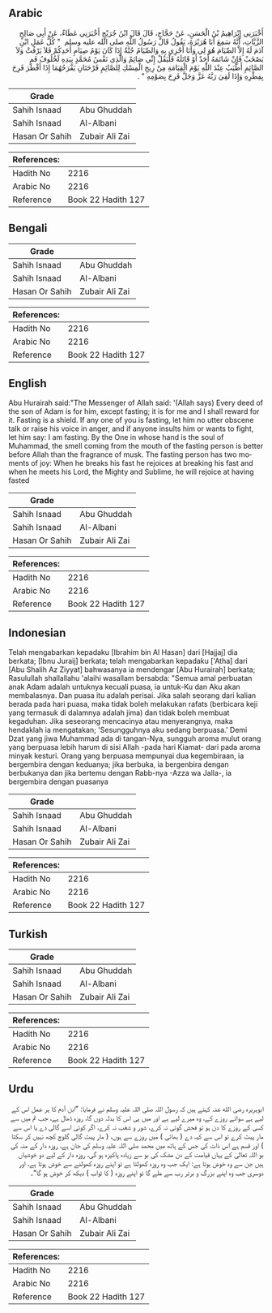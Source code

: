 ## Arabic


<div dir="rtl" lang="ar" style={{fontSize:'larger',backgroundColor:'#f8f9fa',padding:20}}>
أَخْبَرَنِي إِبْرَاهِيمُ بْنُ الْحَسَنِ، عَنْ حَجَّاجٍ، قَالَ قَالَ ابْنُ جُرَيْجٍ أَخْبَرَنِي عَطَاءٌ، عَنْ أَبِي صَالِحٍ الزَّيَّاتِ، أَنَّهُ سَمِعَ أَبَا هُرَيْرَةَ، يَقُولُ قَالَ رَسُولُ اللَّهِ صلى الله عليه وسلم ‏ "‏ كُلُّ عَمَلِ ابْنِ آدَمَ لَهُ إِلاَّ الصِّيَامَ هُوَ لِي وَأَنَا أَجْزِي بِهِ وَالصِّيَامُ جُنَّةٌ إِذَا كَانَ يَوْمُ صِيَامِ أَحَدِكُمْ فَلاَ يَرْفُثْ وَلاَ يَصْخَبْ فَإِنْ شَاتَمَهُ أَحَدٌ أَوْ قَاتَلَهُ فَلْيَقُلْ إِنِّي صَائِمٌ وَالَّذِي نَفْسُ مُحَمَّدٍ بِيَدِهِ لَخُلُوفُ فَمِ الصَّائِمِ أَطْيَبُ عِنْدَ اللَّهِ يَوْمَ الْقِيَامَةِ مِنْ رِيحِ الْمِسْكِ لِلصَّائِمِ فَرْحَتَانِ يَفْرَحُهُمَا إِذَا أَفْطَرَ فَرِحَ بِفِطْرِهِ وَإِذَا لَقِيَ رَبَّهُ عَزَّ وَجَلَّ فَرِحَ بِصَوْمِهِ ‏"‏ ‏.‏
</div>
<div style={{backgroundColor:'#f8f9fa',padding:20, marginBottom: 10}}><table> <thead> <tr> <th>Grade</th> <th></th> </tr> </thead> <tbody> <tr><td>Sahih Isnaad</td><td>Abu Ghuddah</td></tr><tr><td>Sahih Isnaad</td><td>Al-Albani</td></tr><tr><td>Hasan Or Sahih</td><td>Zubair Ali Zai</td></tr></tbody></table><table> <thead> <tr> <th>References:</th> <th></th> </tr> </thead> <tbody><tr><td>Hadith No</td><td>2216</td></tr><tr><td>Arabic No</td><td>2216</td></tr><tr><td>Reference</td><td>Book 22 Hadith 127</td></tr></tbody></table></div>

## Bengali


<div dir="ltr" lang="bn" style={{fontSize:'larger',backgroundColor:'#f8f9fa',padding:20}}>

</div>
<div style={{backgroundColor:'#f8f9fa',padding:20, marginBottom: 10}}><table> <thead> <tr> <th>Grade</th> <th></th> </tr> </thead> <tbody> <tr><td>Sahih Isnaad</td><td>Abu Ghuddah</td></tr><tr><td>Sahih Isnaad</td><td>Al-Albani</td></tr><tr><td>Hasan Or Sahih</td><td>Zubair Ali Zai</td></tr></tbody></table><table> <thead> <tr> <th>References:</th> <th></th> </tr> </thead> <tbody><tr><td>Hadith No</td><td>2216</td></tr><tr><td>Arabic No</td><td>2216</td></tr><tr><td>Reference</td><td>Book 22 Hadith 127</td></tr></tbody></table></div>

## English


<div dir="ltr" lang="en" style={{fontSize:'larger',backgroundColor:'#f8f9fa',padding:20}}>
Abu Hurairah said:"The Messenger of Allah said: '(Allah says) Every deed of the son of Adam is for him, except fasting; it is for me and I shall reward for it. Fasting is a shield. If any one of you is fasting, let him no utter obscene talk or raise his voice in anger, and if anyone insults him or wants to fight, let him say: I am fasting. By the One in whose hand is the soul of Muhammad, the smell coming from the mouth of the fasting person is better before Allah than the fragrance of musk. The fasting person has two moments of joy: When he breaks his fast he rejoices at breaking his fast and when he meets his Lord, the Mighty and Sublime, he will rejoice at having fasted
</div>
<div style={{backgroundColor:'#f8f9fa',padding:20, marginBottom: 10}}><table> <thead> <tr> <th>Grade</th> <th></th> </tr> </thead> <tbody> <tr><td>Sahih Isnaad</td><td>Abu Ghuddah</td></tr><tr><td>Sahih Isnaad</td><td>Al-Albani</td></tr><tr><td>Hasan Or Sahih</td><td>Zubair Ali Zai</td></tr></tbody></table><table> <thead> <tr> <th>References:</th> <th></th> </tr> </thead> <tbody><tr><td>Hadith No</td><td>2216</td></tr><tr><td>Arabic No</td><td>2216</td></tr><tr><td>Reference</td><td>Book 22 Hadith 127</td></tr></tbody></table></div>

## Indonesian


<div dir="ltr" lang="id" style={{fontSize:'larger',backgroundColor:'#f8f9fa',padding:20}}>
Telah mengabarkan kepadaku [Ibrahim bin Al Hasan] dari [Hajjaj] dia berkata; [Ibnu Juraij] berkata; telah mengabarkan kepadaku ['Atha] dari [Abu Shalih Az Ziyyat] bahwasanya ia mendengar [Abu Hurairah] berkata; Rasulullah shallallahu 'alaihi wasallam bersabda: "Semua amal perbuatan anak Adam adalah untuknya kecuali puasa, ia untuk-Ku dan Aku akan membalasnya. Dan puasa itu adalah perisai. Jika salah seorang dari kalian berada pada hari puasa, maka tidak boleh melakukan rafats (berbicara keji yang termasuk di dalamnya adalah jima) dan tidak boleh membuat kegaduhan. Jika seseorang mencacinya atau menyerangnya, maka hendaklah ia mengatakan; 'Sesungguhnya aku sedang berpuasa.' Demi Dzat yang jiwa Muhammad ada di tangan-Nya, sungguh aroma mulut orang yang berpuasa lebih harum di sisi Allah -pada hari Kiamat- dari pada aroma minyak kesturi. Orang yang berpuasa mempunyai dua kegembiraan, ia bergembira dengan keduanya; jika berbuka, ia bergenbira dengan berbukanya dan jika bertemu dengan Rabb-nya -Azza wa Jalla-, ia bergembira dengan puasanya
</div>
<div style={{backgroundColor:'#f8f9fa',padding:20, marginBottom: 10}}><table> <thead> <tr> <th>Grade</th> <th></th> </tr> </thead> <tbody> <tr><td>Sahih Isnaad</td><td>Abu Ghuddah</td></tr><tr><td>Sahih Isnaad</td><td>Al-Albani</td></tr><tr><td>Hasan Or Sahih</td><td>Zubair Ali Zai</td></tr></tbody></table><table> <thead> <tr> <th>References:</th> <th></th> </tr> </thead> <tbody><tr><td>Hadith No</td><td>2216</td></tr><tr><td>Arabic No</td><td>2216</td></tr><tr><td>Reference</td><td>Book 22 Hadith 127</td></tr></tbody></table></div>

## Turkish


<div dir="ltr" lang="tr" style={{fontSize:'larger',backgroundColor:'#f8f9fa',padding:20}}>

</div>
<div style={{backgroundColor:'#f8f9fa',padding:20, marginBottom: 10}}><table> <thead> <tr> <th>Grade</th> <th></th> </tr> </thead> <tbody> <tr><td>Sahih Isnaad</td><td>Abu Ghuddah</td></tr><tr><td>Sahih Isnaad</td><td>Al-Albani</td></tr><tr><td>Hasan Or Sahih</td><td>Zubair Ali Zai</td></tr></tbody></table><table> <thead> <tr> <th>References:</th> <th></th> </tr> </thead> <tbody><tr><td>Hadith No</td><td>2216</td></tr><tr><td>Arabic No</td><td>2216</td></tr><tr><td>Reference</td><td>Book 22 Hadith 127</td></tr></tbody></table></div>

## Urdu


<div dir="rtl" lang="ur" style={{fontSize:'larger',backgroundColor:'#f8f9fa',padding:20}}>
ابوہریرہ رضی الله عنہ کہتے ہیں کہ رسول اللہ صلی اللہ علیہ وسلم نے فرمایا: ”ابن آدم کا ہر عمل اس کے لیے ہے سوائے روزے کے، وہ میرے لیے ہے اور میں ہی اس کا بدلہ دوں گا، روزہ ڈھال ہے، جب تم میں سے کسی کے روزے کا دن ہو تو فحش گوئی نہ کرے، شور و شغب نہ کرے، اگر کوئی اسے گالی دے یا اس سے مار پیٹ کرے تو اس سے کہہ دے ( بھائی ) میں روزے سے ہوں، ( مار پیٹ گالی گلوچ کچھ نہیں کر سکتا ) اور قسم ہے اس ذات کی جس کے ہاتھ میں محمد صلی اللہ علیہ وسلم کی جان ہے، روزہ دار کے منہ کی بو اللہ تعالیٰ کے یہاں قیامت کے دن مشک کی بو سے زیادہ پاکیزہ ہو گی، روزہ دار کے لیے دو خوشیاں ہیں جن سے وہ خوش ہوتا ہے: ایک جب وہ روزہ کھولتا ہے تو اپنے روزہ کھولنے سے خوش ہوتا ہے، اور دوسری جب وہ اپنے بزرگ و برتر رب سے ملے گا تو اپنے روزہ ( کا ثواب ) دیکھ کر خوش ہو گا“۔
</div>
<div style={{backgroundColor:'#f8f9fa',padding:20, marginBottom: 10}}><table> <thead> <tr> <th>Grade</th> <th></th> </tr> </thead> <tbody> <tr><td>Sahih Isnaad</td><td>Abu Ghuddah</td></tr><tr><td>Sahih Isnaad</td><td>Al-Albani</td></tr><tr><td>Hasan Or Sahih</td><td>Zubair Ali Zai</td></tr></tbody></table><table> <thead> <tr> <th>References:</th> <th></th> </tr> </thead> <tbody><tr><td>Hadith No</td><td>2216</td></tr><tr><td>Arabic No</td><td>2216</td></tr><tr><td>Reference</td><td>Book 22 Hadith 127</td></tr></tbody></table></div>